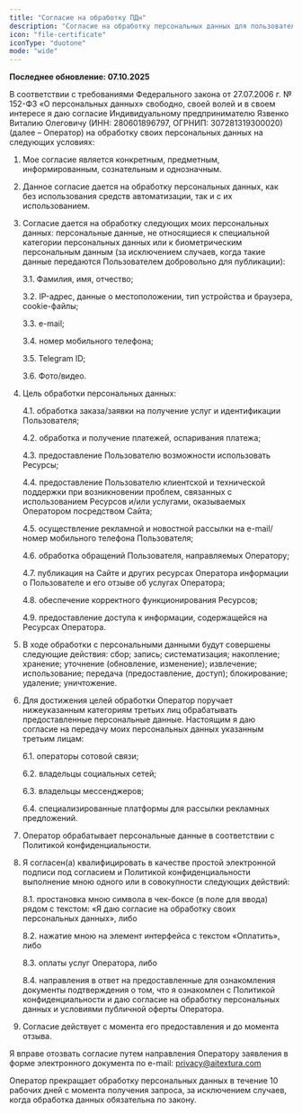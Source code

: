 ```yaml
---
title: "Согласие на обработку ПДн"
description: "Согласие на обработку персональных данных для пользователей AI TEXTURA"
icon: "file-certificate"
iconType: "duotone"
mode: "wide"
---
```


<Info>**Последнее обновление: 07.10.2025**</Info>

В соответствии с требованиями Федерального закона от 27.07.2006 г. № 152-ФЗ «О персональных данных» свободно, своей волей и в своем интересе я даю согласие Индивидуальному предпринимателю Язвенко Виталию Олеговичу (ИНН: 280601896797, ОГРНИП: 307281319300020\) (далее – Оператор) на обработку своих персональных данных на следующих условиях:

1. Мое согласие является конкретным, предметным, информированным, сознательным и однозначным.

2. Данное согласие дается на обработку персональных данных, как без использования средств автоматизации, так и с их использованием.

3. Согласие дается на обработку следующих моих персональных данных: персональные данные, не относящиеся к специальной категории персональных данных или к биометрическим персональным данным (за исключением случаев, когда такие данные передаются Пользователем добровольно для публикации): 

   3.1. Фамилия, имя, отчество;

   3.2. IP-адрес, данные о местоположении, тип устройства и браузера, cookie-файлы;

   3.3. e-mail;

   3.4. номер мобильного телефона;

   3.5. Telegram ID;

   3.6. Фото/видео.

4. Цель обработки персональных данных: 

   4.1. обработка заказа/заявки на получение услуг и идентификации Пользователя;

   4.2. обработка и получение платежей, оспаривания платежа;

   4.3. предоставление Пользователю возможности использовать Ресурсы;

   4.4. предоставление Пользователю клиентской и технической поддержки при возникновении проблем, связанных с использованием Ресурсов и/или услугами, оказываемых Оператором посредством Сайта;

   4.5. осуществление рекламной и новостной рассылки на e-mail/номер мобильного телефона Пользователя;

   4.6. обработка обращений Пользователя, направляемых Оператору;

   4.7. публикация на Сайте и других ресурсах Оператора информации о Пользователе и его отзыве об услугах Оператора;

   4.8. обеспечение корректного функционирования Ресурсов;

   4.9. предоставление доступа к информации, содержащейся на Ресурсах Оператора.

5. В ходе обработки с персональными данными будут совершены следующие действия: сбор; запись; систематизация; накопление; хранение; уточнение (обновление, изменение); извлечение; использование; передача (предоставление, доступ); блокирование; удаление; уничтожение.

6. Для достижения целей обработки Оператор поручает нижеуказанным категориям третьих лиц обрабатывать предоставленные персональные данные. Настоящим я даю согласие на передачу моих персональных данных указанным третьим лицам:

   6.1. операторы сотовой связи;

   6.2. владельцы социальных сетей;

   6.3. владельцы мессенджеров;

   6.4. специализированные платформы для рассылки рекламных предложений.

7. Оператор обрабатывает персональные данные в соответствии с Политикой конфиденциальности.

8. Я согласен(а) квалифицировать в качестве простой электронной подписи под согласием и Политикой конфиденциальности выполнение мною одного или в совокупности следующих действий:

   8.1. простановка мною символа в чек-боксе (в поле для ввода) рядом с текстом: «Я даю согласие на обработку своих персональных данных», либо

   8.2. нажатие мною на элемент интерфейса с текстом «Оплатить», либо 

   8.3. оплаты услуг Оператора, либо

   8.4. направления в ответ на предоставленные для ознакомления документы подтверждения о том, что я ознакомлен с Политикой конфиденциальности и даю согласие на обработку персональных данных и условиями публичной оферты Оператора. 

9. Согласие действует с момента его предоставления и до момента отзыва.

Я вправе отозвать согласие путем направления Оператору заявления в форме электронного документа по e-mail: privacy@aitextura.com

Оператор прекращает обработку персональных данных в течение 10 рабочих дней с момента получения запроса, за исключением случаев, когда обработка данных обязательна по закону.